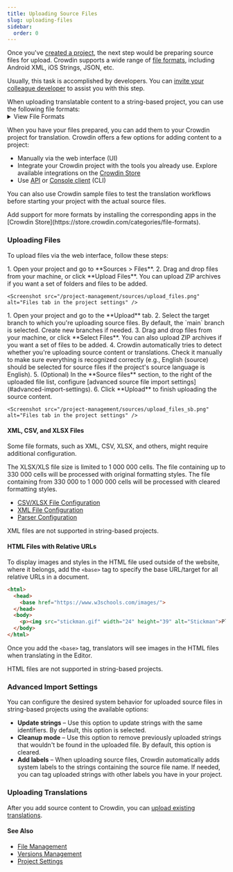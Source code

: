 ```yaml
---
title: Uploading Source Files
slug: uploading-files
sidebar:
  order: 0
---
```


[//]: # (https://support.crowdin.com/uploading-files/ + https://support.crowdin.com/uploading-files-sb/)


Once you've [created a project](/creating-project), the next step would be preparing source files for upload. Crowdin supports a wide range of [file formats](/supported-formats), including Android XML, iOS Strings, JSON, etc.

Usually, this task is accomplished by developers. You can [invite your colleague developer](/team-management) to assist you with this step.

<Aside title="String-Based Projects">
  When uploading translatable content to a string-based project, you can use the following file formats:

  <details>
      <summary>View File Formats</summary>
    * [Android XML](https://store.crowdin.com/android-xml)
    * [iOS Strings](https://store.crowdin.com/strings)
    * [JSON](https://store.crowdin.com/json)
    * [ARB](https://store.crowdin.com/arb)
    * [RESX](https://store.crowdin.com/resx)
    * [GNU Gettext PO](https://store.crowdin.com/gnu-gettext)
    * [Unreal Engine Gettext PO](https://store.crowdin.com/gettext-unreal)
    * [i18next JSON](https://store.crowdin.com/i18next-json)
    * [Java Properties](https://store.crowdin.com/java-properties)
    * [Properties Play](https://store.crowdin.com/properties-play)
    * [Properties XML](https://store.crowdin.com/properties-xml)
    * [XLIFF 1.2](https://store.crowdin.com/xliff)
    * [XLIFF 2.0](https://store.crowdin.com/xliff2.0)
    * [YAML](https://store.crowdin.com/yaml)
    * [CSV](https://store.crowdin.com/csv)
    * [XLSX](https://store.crowdin.com/xlsx-excel)
  </details>
</Aside>

When you have your files prepared, you can add them to your Crowdin project for translation. Crowdin offers a few options for adding content to a project:

* Manually via the web interface (UI)
* Integrate your Crowdin project with the tools you already use. Explore available integrations on the [Crowdin Store](https://store.crowdin.com/)
* Use [API](https://developer.crowdin.com/api/v2/) or [Console client](https://crowdin.github.io/crowdin-cli/) (CLI)

You can also use Crowdin sample files to test the translation workflows before starting your project with the actual source files.

<Aside type="tip">
  Add support for more formats by installing the corresponding apps in the [Crowdin Store](https://store.crowdin.com/categories/file-formats).
</Aside>

### Uploading Files

To upload files via the web interface, follow these steps:

<Tabs syncKey="projectType">
  <TabItem label="File-based project">
    1. Open your project and go to **Sources > Files**.
    2. Drag and drop files from your machine, or click **Upload Files**. You can upload ZIP archives if you want a set of folders and files to be added.

    <Screenshot src="/project-management/sources/upload_files.png" alt="Files tab in the project settings" />
  </TabItem>

  <TabItem label="String-based project">
    1. Open your project and go to the **Upload** tab.
    2. Select the target branch to which you're uploading source files. By default, the `main` branch is selected. Create new branches if needed.
    3. Drag and drop files from your machine, or click **Select Files**. You can also upload ZIP archives if you want a set of files to be added.
    4. Crowdin automatically tries to detect whether you're uploading source content or translations. Check it manually to make sure everything is recognized correctly (e.g., English (source) should be selected for source files if the project's source language is English).
    5. (Optional) In the **Source files** section, to the right of the uploaded file list, configure [advanced source file import settings](#advanced-import-settings).
    6. Click **Upload** to finish uploading the source content.

    <Screenshot src="/project-management/sources/upload_files_sb.png" alt="Files tab in the project settings" />
  </TabItem>
</Tabs>

#### XML, CSV, and XLSX Files

Some file formats, such as XML, CSV, XLSX, and others, might require additional configuration.

<Aside>
  The XLSX/XLS file size is limited to 1 000 000 cells. The file containing up to 330 000 cells will be processed with original formatting styles. The file containing from 330 000 to 1 000 000 cells will be processed with cleared formatting styles.
</Aside>

* [CSV/XLSX File Configuration](/csv-xlsx-configuration)
* [XML File Configuration](/xml-configuration)
* [Parser Configuration](/project-settings/parsers-configuration)

<Aside type="caution">
  XML files are not supported in string-based projects.
</Aside>

#### HTML Files with Relative URLs

To display images and styles in the HTML file used outside of the website, where it belongs, add the `<base>` tag to specify the base URL/target for all relative URLs in a document.

```html
<html>
  <head>
    <base href="https://www.w3schools.com/images/">
  </head>
  <body>
    <p><img src="stickman.gif" width="24" height="39" alt="Stickman">Please note that we only specified a relative address for the image. Since we specified a base URL in the head section, the browser will look for the image at "https://www.w3schools.com/images/stickman.gif".</p>
  </body>
</html>
```

Once you add the `<base>` tag, translators will see images in the HTML files when translating in the Editor.

<Screenshot src="/project-management/sources/base_html_editor.png" alt="HTML file with a base tag displayed in the Editor" />

<Aside type="caution">
  HTML files are not supported in string-based projects.
</Aside>

### Advanced Import Settings

You can configure the desired system behavior for uploaded source files in string-based projects using the available options:

* **Update strings** &ndash; Use this option to update strings with the same identifiers. By default, this option is selected.
* **Cleanup mode** &ndash; Use this option to remove previously uploaded strings that wouldn't be found in the uploaded file. By default, this option is cleared.
* **Add labels** &ndash; When uploading source files, Crowdin automatically adds system labels to the strings containing the source file name. If needed, you can tag uploaded strings with other labels you have in your project.

### Uploading Translations

After you add source content to Crowdin, you can [upload existing translations](/uploading-translations).

#### See Also

- [File Management](/files-management)
- [Versions Management](/version-management)
- [Project Settings](/project-settings)
